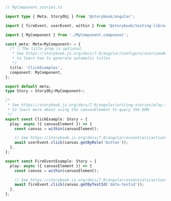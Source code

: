 ```ts
// MyComponent.stories.ts

import type { Meta, StoryObj } from '@storybook/angular';

import { fireEvent, userEvent, within } from '@storybook/testing-library';

import { MyComponent } from './MyComponent.component';

const meta: Meta<MyComponent> = {
  /* 👇 The title prop is optional.
   * See https://storybook.js.org/docs/7.0/angular/configure/overview#configure-story-loading
   * to learn how to generate automatic titles
   */
  title: 'ClickExamples',
  component: MyComponent,
};

export default meta;
type Story = StoryObj<MyComponent>;

/*
 * See https://storybook.js.org/docs/7.0/angular/writing-stories/play-function#working-with-the-canvas
 * to learn more about using the canvasElement to query the DOM
 */
export const ClickExample: Story = {
  play: async ({ canvasElement }) => {
    const canvas = within(canvasElement);

    // See https://storybook.js.org/docs/7.0/angular/essentials/actions#automatically-matching-args to learn how to setup logging in the Actions panel
    await userEvent.click(canvas.getByRole('button'));
  },
};

export const FireEventExample: Story = {
  play: async ({ canvasElement }) => {
    const canvas = within(canvasElement);

    // See https://storybook.js.org/docs/7.0/angular/essentials/actions#automatically-matching-args to learn how to setup logging in the Actions panel
    await fireEvent.click(canvas.getByTestId('data-testid'));
  },
};
```
